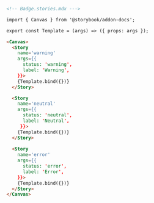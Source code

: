 ```md
<!-- Badge.stories.mdx --->

import { Canvas } from '@storybook/addon-docs';

export const Template = (args) => ({ props: args });

<Canvas>
  <Story 
    name='warning' 
    args={{ 
      status: 'warning', 
      label: 'Warning',
    }}>
    {Template.bind({})}
  </Story>

  <Story 
    name='neutral' 
    args={{ 
      status: 'neutral', 
      label: 'Neutral',
     }}>
    {Template.bind({})}
  </Story>
  
  <Story 
    name='error' 
    args={{ 
      status: 'error', 
      label: 'Error',
    }}>
    {Template.bind({})}
  </Story>
</Canvas>
```